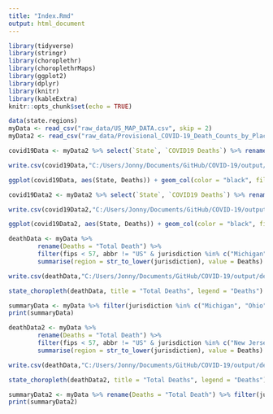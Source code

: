 ```yaml
---
title: "Index.Rmd"
output: html_document
---
```

 <!-- This initial chunk is loading all of the packages I'll be utilizing for my COVID report. Example, I'll be using the package "choroplethr" to set up choropleth maps as a form of graph. --> 

```r
library(tidyverse)
library(stringr)
library(choroplethr)
library(choroplethrMaps)
library(ggplot2)
library(dplyr)
library(knitr)
library(kableExtra)
knitr::opts_chunk$set(echo = TRUE)
```

 <!-- This chunk is uploading all the databases to my Rmd file. Files are from the CDC. I elected to use two different datasets from the CDC and you'll see below the ways I've elected to manipulate the datasets chosen.   --> 

```r
data(state.regions)
myData <- read_csv("raw_data/US_MAP_DATA.csv", skip = 2)
myData2 <- read_csv("raw_data/Provisional_COVID-19_Death_Counts_by_Place_of_Death_and_State.csv")

```

 <!-- Manipulating data from myData2 from the CDC to show total deaths due to COVID in Midwest Coalition States. I'm selecting 2 columns that help answer my hypothesis, State and COVID19 Deaths, and renaming COVID19 Deaths to a simpler name "Deaths". After renaming, I'm filtering my data to the Midwest coalition states I've selected for my report. Next, I use group_by() function to change my multiple entries of each state into one entry for each state. I use the summarize function to add all the values of Deaths into one number. Lastly, I'm running a function to remove any NA's that exist in my dataset. You'll notice I'm saving this data into a new folder "output" after I've manipulated it. --> 

```r

covid19Data <- myData2 %>% select(`State`, `COVID19 Deaths`) %>% rename(Deaths = `COVID19 Deaths`) %>% group_by(State) %>% filter(State %in% c("Michigan", "Ohio", "Wisconsin", "Minnesota", "Illinois", "Indiana", "Kentucky") & !is.na(`Deaths`)) %>% group_by(State) %>% summarize(Deaths = sum(Deaths))

write.csv(covid19Data,"C:/Users/Jonny/Documents/GitHub/COVID-19/output/Dth_by_state_midwest_coalition_data2.csv", row.names = FALSE)
```

 <!-- Preparing to create a bar plot of death data due to COVID for Midwest Coalition States. I used the States as my x-axis and my total deaths on my y-axis. Geom_col() is telling my ggplot to make a bar graph. Lastly, you'll notice the labs() function and that is to give my graph labels and a title. --> 

```r

ggplot(covid19Data, aes(State, Deaths)) + geom_col(color = "black", fill = "indianred2") + theme(axis.text.x = element_text(angle = 90, hjust = 1)) + labs(title = "Midwest Coalition States COVID deaths", x = "State", y = "Deaths")

```

 <!-- Manipulating data from myData2 from the CDC to show total deaths due to COVID in similar population States. I'm selecting 2 columns that help answer my hypothesis, State and COVID19 Deaths, and renaming COVID19 Deaths to a simpler name "Deaths". After renaming, I'm filtering my data to the similar population states I've selected for my report. Next, I use group_by() function to change my multiple entries of each state into one entry for each state. I use the summarize function to add all the values of Deaths into one number. Lastly, I'm running a function to remove any NA's that exist in my dataset. You'll notice I'm saving this data into a new folder "output" after I've manipulated it. --> 

```r

covid19Data2 <- myData2 %>% select(`State`, `COVID19 Deaths`) %>% rename(Deaths = `COVID19 Deaths`) %>% filter(State %in% c("New Jersey", "Georgia", "Maryland", "Colorado", "Pennsylvania", "Tennessee", "Louisiana") & !is.na(`Deaths`)) %>% group_by(State) %>% summarize(Deaths = sum(Deaths))

write.csv(covid19Data2,"C:/Users/Jonny/Documents/GitHub/COVID-19/output/Dth_by_state_similar_pop_data2.csv", row.names = FALSE)
```

<!-- Preparing to create a bar plot of death data due to COVID for Similar Population States. I used the States as my x-axis and my total deaths on my y-axis. Geom_col() is telling my ggplot to make a bar graph. Lastly, you'll notice the labs() function and that is to give my graph labels and a title. Very similar to my midwest coalition code. --> 

```r

ggplot(covid19Data2, aes(State, Deaths)) + geom_col(color = "black", fill = "lightblue") + labs(title = "Similar Population States COVID deaths", x = "State", y = "Deaths")

```

 <!-- In this chunk I am manipulating a data set into Midwest Coalition states and making a choropleth representation. I'm renaming "Total Death" to "Deaths" for simplicity in writing my code. I've filtered my data set into my 7 coalition states and changed the case to lower case with the str_to_lower function on jurisdiction. Lastly, I'm saving this csv into output folder now that I've manipulated the raw data. --> 

```r

deathData <- myData %>% 
        rename(Deaths = "Total Death") %>%
        filter(fips < 57, abbr != "US" & jurisdiction %in% c("Michigan", "Ohio", "Wisconsin", "Minnesota", "Illinois", "Indiana", "Kentucky") & !is.na(fips)) %>%
        summarise(region = str_to_lower(jurisdiction), value = Deaths)

write.csv(deathData,"C:/Users/Jonny/Documents/GitHub/COVID-19/output/deaths_by_state_midwest_coalition.csv", row.names = FALSE)

```

 <!-- In this chunk I'm taking my manipulated data and making my choropleth map for Midwest coalition states. I've given the graph a nice title and labeled my legend "Deaths" to give viewers a way to decipher my image. --> 

```r

state_choropleth(deathData, title = "Total Deaths", legend = "Deaths")

```

 <!-- In this chunk I'm attempting to summarize the data to get an idea about the mean deaths for the Midwest coalition states. --> 

```r

summaryData <- myData %>% filter(jurisdiction %in% c("Michigan", "Ohio", "Wisconsin", "Minnesota", "Illinois", "Indiana", "Kentucky")) %>% summary('Total Death') 
print(summaryData)

```

 <!-- In this chunk I am manipulating a data set into comparison states and making a choropleth representation. I'm renaming "Total Death" to "Deaths" for simplicity in writing my code just like with my Midwest states. I've filtered my data set into my 7 similar pop states and changed the case to lower case with the str_to_lower function on jurisdiction. Lastly, I'm saving this csv into my output folder now that I've manipulated the raw data. --> 

```r

deathData2 <- myData %>% 
        rename(Deaths = "Total Death") %>%
        filter(fips < 57, abbr != "US" & jurisdiction %in% c("New Jersey", "Georgia", "Maryland", "Colorado", "Pennsylvania", "Tennessee", "Louisiana")) %>%
        summarise(region = str_to_lower(jurisdiction), value = Deaths)

write.csv(deathData,"C:/Users/Jonny/Documents/GitHub/COVID-19/output/deaths_by_state_similar_pop.csv", row.names = FALSE)

```

 <!-- In this chunk I'm taking my manipulated data and making my choropleth map for my selected comparison states. I've given the graph a nice title and labeled my legend "Deaths" to give viewers a way to decipher my image. --> 

```r

state_choropleth(deathData2, title = "Total Deaths", legend = "Deaths")

```

 <!-- In this chunk I'm attempting to summarize the data to get an idea about the mean deaths for the states I've selected to pair against the Midwest coalition states. --> 

```r

summaryData2 <- myData %>% rename(Deaths = "Total Death") %>% filter(jurisdiction %in% c("New Jersey", "Georgia", "Maryland", "Colorado", "Pennsylvania", "Tennessee", "Louisiana")) %>% summary("Deaths")
print(summaryData2)

```








